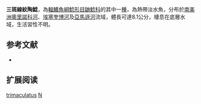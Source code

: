 {{Speciesbox
| name = 三斑線紋陶鯰
| image = 
| image_width = 250px
| image_caption = 
| status = NE
| status_system = IUCN3.1
| genus = Nemadoras
| species = trimaculatus
| authority = [[Boulenger|Boulenger]], 1898
| synonyms = *''Oxydoras trimaculatus'', Boulenger, 1898
*''Opsodoras trimaculatus'', Boulenger, 1898
}}

'''三斑線紋陶鯰'''，為[[輻鰭魚綱|輻鰭魚綱]][[鯰形目|鯰形目]][[鼬鯰科|鼬鯰科]]的其中一[[種|種]]，為熱帶淡水魚，分布於[[南美洲|南美洲]][[奧里諾科河|奧里諾科河]]、[[埃塞奎博河|埃塞奎博河]]及[[亞馬遜河|亞馬遜河]]流域，體長可達8.1公分，棲息在底層水域，生活習性不明。

==参考文献==
*{{FishBase_species|genus=Nemadoras|species=trimaculatus|year=2015|month=7}}

== 扩展阅读 ==
{{refbegin}}
{{wikispecies-inline|Nemadoras trimaculatus|三斑線紋陶鯰}}
{{refend}}
{{Taxonbar|from=Q3755419}}

[[Category:線紋陶鯰屬|trimaculatus]]
[[Category:1898年描述的鱼类|N]]